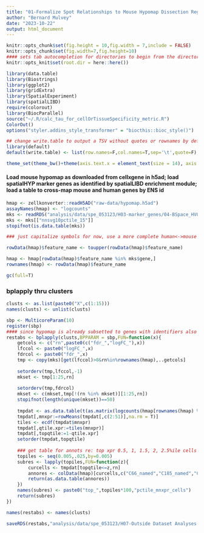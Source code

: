 ```yaml
---
title: "01-Formalize Spot Relationships to Mouse Hypomap Dissection Regions"
author: "Bernard Mulvey"
date: "2023-10-22"
output: html_document
---
```


```r
knitr::opts_chunk$set(fig.height = 10,fig.width = 7,include = FALSE)
knitr::opts_chunk$set(fig.width=7,fig.height=10)
#### sets tab autocompletion for directories to begin from the directory containing the .Rproj session, instead of the script's directory if different
knitr::opts_knit$set(root.dir = here::here())

library(data.table)
library(Biostrings)
library(ggplot2)
library(gridExtra)
library(SpatialExperiment)
library(spatialLIBD)
require(colorout)
library(BiocParallel)
source("~/.R/calc_tau_for_cellOrTissueSpecificity_metric.R")
ColorOut()
options("styler.addins_style_transformer" = "biocthis::bioc_style()")

## change write.table to output a TSV without quotes or rownames by default
library(default)
default(write.table) <- list(row.names=F,col.names=T,sep='\t',quote=F)

theme_set(theme_bw()+theme(axis.text.x = element_text(size = 14), axis.title.x = element_text(size = 16), axis.text.y = element_text(size = 14), axis.title.y = element_text(size =16), plot.title = element_text(size = 20,hjust=0.5), strip.text = element_text(size=18), legend.text = element_text(size=10), legend.title = element_text(size=11,hjust=0.5)))
```

#### Load mouse hypomap as downloaded from cellxgene in h5ad; load spatialHYP marker genes as identified by spatialLIBD enrichment module; load a table to cross-map mouse and human genes by ENS id
```r
hmap <- zellkonverter::readH5AD("raw-data/hypomap.h5ad")
assayNames(hmap) <- "logcounts"
mks <- readRDS("analysis/data/spe_053123/H03-marker_genes/04-BSpace_HVG1020-SVG1020_q9-15-20-31_sLIBD-regwrapper-enrichment-res.RDS")
mks <- mks[["nnsvg10pctile_15"]]
stopifnot(is.data.table(mks))

### just capitalize symbols for now, use a more complete human<->mouse gene crossmapping reference in final ver. make these the rownames for cleaner subsetting code

rowData(hmap)$feature_name <- toupper(rowData(hmap)$feature_name)

hmap <- hmap[rowData(hmap)$feature_name %in% mks$gene,]
rownames(hmap) <- rowData(hmap)$feature_name

gc(full=T)
```

### bplapply thru clusters
```r
clusts <- as.list(paste0("X",c(1:15)))
names(clusts) <- unlist(clusts)

sbp <- MulticoreParam(10)
register(sbp)
#### since hypomap is already subsetted to genes with identifiers also in the spatial marker sets, get top 25 genes each for enrichment logFC (first) and the top 25 FDR genes not in that set --> 50 genes
restabs <- bplapply(clusts,BPPARAM = sbp,FUN=function(x){
    getcols <- c("rn",paste0(c("fdr_","logFC_"),x))
    lfccol <- paste0("logFC_",x)
    fdrcol <- paste0("fdr_",x)
    tmp <- copy(mks)[get(lfccol)>0&rn%in%rownames(hmap),..getcols]
    
    setorderv(tmp,lfccol,-1)
    mkset <- tmp[1:25,rn]
    
    setorderv(tmp,fdrcol)
    mkset <- c(mkset,tmp[!(rn %in% mkset)][1:25,rn])
    stopifnot(length(unique(mkset))==50)
    
    tmpdat <- as.data.table(t(as.matrix(logcounts(hmap[rownames(hmap) %in% mkset,]))),keep.rownames = T)
    tmpdat[,mnxpr:=rowMeans(tmpdat[,c(2:51)],na.rm = T)]
    tiles <- ecdf(tmpdat$mnxpr)
    tmpdat[,qtile.xpr:=tiles(mnxpr)]
    tmpdat[,topqtile:=1-qtile.xpr]
    setorder(tmpdat,topqtile)
    
    ### get table for annots re: top xpr 0.5, 1, 1.5, 2, 2.5%ile cells
    topiles <- seq(0.005,.025,by=0.005)
    subres <- lapply(topiles,FUN=function(z){
        curcells <- tmpdat[topqtile<=z,rn]
        annores <- colData(hmap)[curcells,c("C66_named","C185_named","C286_named","Author_Class_Curated","Author_CellType","Region_summarized","sex","development_stage","tissue")]
        return(as.data.table(annores))
    })
    names(subres) <- paste0("top_",topiles*100,"pctile_mnxpr_cells")
    return(subres)
})

names(restabs) <- names(clusts)

saveRDS(restabs,"analysis/data/spe_053123/H07-Outside Dataset Analyses and Comparisons/01-mshypomap-metadata_top0.5-2.5pctile_mnxprsingcells_top25FDR-top25logFC-spotmkrs_symbolmatching.RDS")
```
